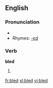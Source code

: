 ==English==

===Pronunciation===
*{{IPA|/ˈbled/}}
*Rhymes: [[Rhymes:English:-ɛd|-ɛd]]

===Verb===
'''bled'''

# {{past of|[[bleed]]}}

[[fr:bled]]
[[sl:bled]]
[[vi:bled]]